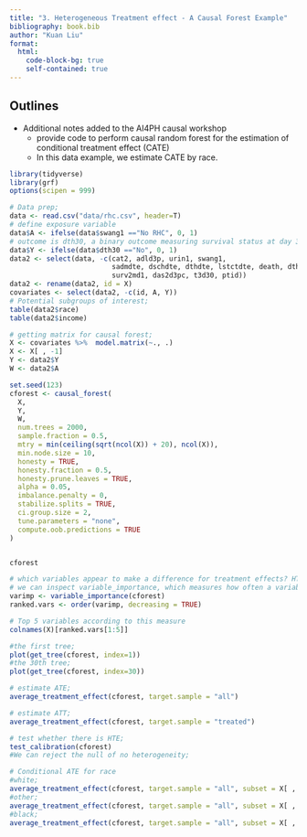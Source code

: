 ```yaml
---
title: "3. Heterogeneous Treatment effect - A Causal Forest Example"
bibliography: book.bib
author: "Kuan Liu"
format: 
  html: 
    code-block-bg: true
    self-contained: true
---
```


::: callout-tip
## Outlines
-  Additional notes added to the AI4PH causal workshop
    -  provide code to perform causal random forest for the estimation of conditional treatment effect (CATE)
    -  In this data example, we estimate CATE by race. 
:::

```r
library(tidyverse)
library(grf)
options(scipen = 999)

# Data prep;
data <- read.csv("data/rhc.csv", header=T)
# define exposure variable
data$A <- ifelse(data$swang1 =="No RHC", 0, 1)
# outcome is dth30, a binary outcome measuring survival status at day 30;
data$Y <- ifelse(data$dth30 =="No", 0, 1)
data2 <- select(data, -c(cat2, adld3p, urin1, swang1,
                         sadmdte, dschdte, dthdte, lstctdte, death, dth30,
                         surv2md1, das2d3pc, t3d30, ptid))
data2 <- rename(data2, id = X)
covariates <- select(data2, -c(id, A, Y))
# Potential subgroups of interest;
table(data2$race)
table(data2$income)

# getting matrix for causal forest;
X <- covariates %>%  model.matrix(~., .)
X <- X[ , -1]
Y <- data2$Y
W <- data2$A

set.seed(123)
cforest <- causal_forest(
  X,
  Y,
  W,
  num.trees = 2000,
  sample.fraction = 0.5,
  mtry = min(ceiling(sqrt(ncol(X)) + 20), ncol(X)),
  min.node.size = 10,
  honesty = TRUE,
  honesty.fraction = 0.5,
  honesty.prune.leaves = TRUE,
  alpha = 0.05,
  imbalance.penalty = 0,
  stabilize.splits = TRUE,
  ci.group.size = 2,
  tune.parameters = "none",
  compute.oob.predictions = TRUE
)


cforest

# which variables appear to make a difference for treatment effects? HTE?
# we can inspect variable_importance, which measures how often a variable Xj was split on.;
varimp <- variable_importance(cforest)
ranked.vars <- order(varimp, decreasing = TRUE)

# Top 5 variables according to this measure
colnames(X)[ranked.vars[1:5]]

#the first tree;
plot(get_tree(cforest, index=1))
#the 30th tree;
plot(get_tree(cforest, index=30))

# estimate ATE;
average_treatment_effect(cforest, target.sample = "all")

# estimate ATT;
average_treatment_effect(cforest, target.sample = "treated")

# test whether there is HTE;
test_calibration(cforest)
#We can reject the null of no heterogeneity;

# Conditional ATE for race
#white;
average_treatment_effect(cforest, target.sample = "all", subset = X[ , "racewhite"] == 1)
#other;
average_treatment_effect(cforest, target.sample = "all", subset = X[ , "raceother"] == 1)
#black;
average_treatment_effect(cforest, target.sample = "all", subset = X[ , "raceother"] == 0 & X[ , "racewhite"] == 0)


```


